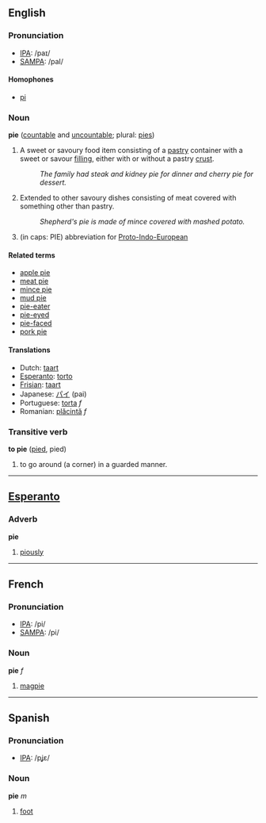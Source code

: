 ==English==
===Pronunciation===
*[[w:IPA|IPA]]: /paɪ/
*[[w:SAMPA|SAMPA]]: /paI/

====Homophones====
*[[pi]]

=== Noun ===
'''pie''' ([[countable]] and [[uncountable]]; plural: [[pies]])

#A sweet or savoury food item consisting of a [[pastry]] container with a sweet or savour [[filling]], either with or without a pastry [[crust]].
#:''The family had steak and kidney pie for dinner and cherry pie for dessert.''
#Extended to other savoury dishes consisting of meat covered with something other than pastry.
#:''Shepherd's pie is made of mince covered with mashed potato.''
# (in caps: PIE) abbreviation for [[Indo-European|Proto-Indo-European]]


====Related terms====
*[[apple pie]]
*[[meat pie]]
*[[mince pie]]
*[[mud pie]]
*[[pie-eater]]
*[[pie-eyed]]
*[[pie-faced]]
*[[pork pie]]

==== Translations ====
*Dutch: [[taart]]
*[[Esperanto]]: [[torto]]
*[[Frisian]]: [[taart]]
*Japanese: [[パイ]] (pai)
*Portuguese: [[torta]] ''f''
*Romanian: [[plăcintă]] ''f''

=== Transitive verb ===
'''to pie''' ([[pied]], pied)

# to go around (a corner) in a guarded manner.

----
==[[Esperanto]]==
=== Adverb ===
'''pie'''

#[[piously]]

----
==French==

===Pronunciation===
*[[w:IPA|IPA]]: /pi/
*[[w:SAMPA|SAMPA]]: /pi/

=== Noun ===
'''pie''' ''f''

#[[magpie]]

----
==Spanish==
===Pronunciation===
*[[w:IPA|IPA]]: /pʝε/

=== Noun ===
'''pie''' ''m''

#[[foot]]